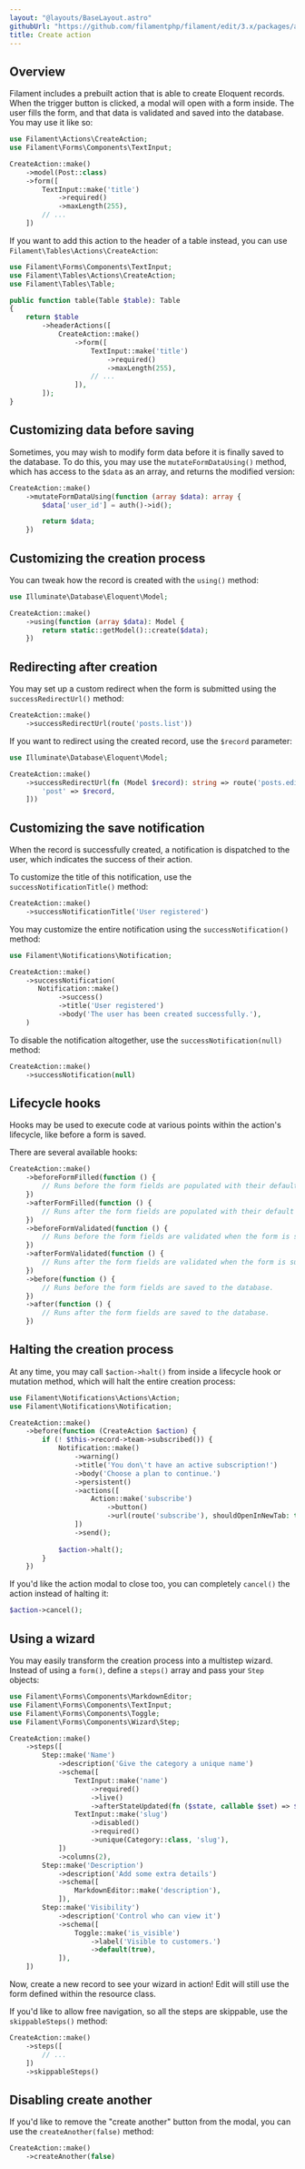 ```yaml
---
layout: "@layouts/BaseLayout.astro"
githubUrl: "https://github.com/filamentphp/filament/edit/3.x/packages/actions/docs/07-prebuilt-actions/01-create.md"
title: Create action
---
```


## Overview

Filament includes a prebuilt action that is able to create Eloquent records. When the trigger button is clicked, a modal will open with a form inside. The user fills the form, and that data is validated and saved into the database. You may use it like so:

```php
use Filament\Actions\CreateAction;
use Filament\Forms\Components\TextInput;

CreateAction::make()
    ->model(Post::class)
    ->form([
        TextInput::make('title')
            ->required()
            ->maxLength(255),
        // ...
    ])
```

If you want to add this action to the header of a table instead, you can use `Filament\Tables\Actions\CreateAction`:

```php
use Filament\Forms\Components\TextInput;
use Filament\Tables\Actions\CreateAction;
use Filament\Tables\Table;

public function table(Table $table): Table
{
    return $table
        ->headerActions([
            CreateAction::make()
                ->form([
                    TextInput::make('title')
                        ->required()
                        ->maxLength(255),
                    // ...
                ]),
        ]);
}
```

## Customizing data before saving

Sometimes, you may wish to modify form data before it is finally saved to the database. To do this, you may use the `mutateFormDataUsing()` method, which has access to the `$data` as an array, and returns the modified version:

```php
CreateAction::make()
    ->mutateFormDataUsing(function (array $data): array {
        $data['user_id'] = auth()->id();

        return $data;
    })
```

## Customizing the creation process

You can tweak how the record is created with the `using()` method:

```php
use Illuminate\Database\Eloquent\Model;

CreateAction::make()
    ->using(function (array $data): Model {
        return static::getModel()::create($data);
    })
```

## Redirecting after creation

You may set up a custom redirect when the form is submitted using the `successRedirectUrl()` method:

```php
CreateAction::make()
    ->successRedirectUrl(route('posts.list'))
```

If you want to redirect using the created record, use the `$record` parameter:

```php
use Illuminate\Database\Eloquent\Model;

CreateAction::make()
    ->successRedirectUrl(fn (Model $record): string => route('posts.edit', [
        'post' => $record,
    ]))
```

## Customizing the save notification

When the record is successfully created, a notification is dispatched to the user, which indicates the success of their action.

To customize the title of this notification, use the `successNotificationTitle()` method:

```php
CreateAction::make()
    ->successNotificationTitle('User registered')
```

You may customize the entire notification using the `successNotification()` method:

```php
use Filament\Notifications\Notification;

CreateAction::make()
    ->successNotification(
       Notification::make()
            ->success()
            ->title('User registered')
            ->body('The user has been created successfully.'),
    )
```

To disable the notification altogether, use the `successNotification(null)` method:

```php
CreateAction::make()
    ->successNotification(null)
```

## Lifecycle hooks

Hooks may be used to execute code at various points within the action's lifecycle, like before a form is saved.

There are several available hooks:

```php
CreateAction::make()
    ->beforeFormFilled(function () {
        // Runs before the form fields are populated with their default values.
    })
    ->afterFormFilled(function () {
        // Runs after the form fields are populated with their default values.
    })
    ->beforeFormValidated(function () {
        // Runs before the form fields are validated when the form is submitted.
    })
    ->afterFormValidated(function () {
        // Runs after the form fields are validated when the form is submitted.
    })
    ->before(function () {
        // Runs before the form fields are saved to the database.
    })
    ->after(function () {
        // Runs after the form fields are saved to the database.
    })
```

## Halting the creation process

At any time, you may call `$action->halt()` from inside a lifecycle hook or mutation method, which will halt the entire creation process:

```php
use Filament\Notifications\Actions\Action;
use Filament\Notifications\Notification;

CreateAction::make()
    ->before(function (CreateAction $action) {
        if (! $this->record->team->subscribed()) {
            Notification::make()
                ->warning()
                ->title('You don\'t have an active subscription!')
                ->body('Choose a plan to continue.')
                ->persistent()
                ->actions([
                    Action::make('subscribe')
                        ->button()
                        ->url(route('subscribe'), shouldOpenInNewTab: true),
                ])
                ->send();
        
            $action->halt();
        }
    })
```

If you'd like the action modal to close too, you can completely `cancel()` the action instead of halting it:

```php
$action->cancel();
```

## Using a wizard

You may easily transform the creation process into a multistep wizard. Instead of using a `form()`, define a `steps()` array and pass your `Step` objects:

```php
use Filament\Forms\Components\MarkdownEditor;
use Filament\Forms\Components\TextInput;
use Filament\Forms\Components\Toggle;
use Filament\Forms\Components\Wizard\Step;

CreateAction::make()
    ->steps([
        Step::make('Name')
            ->description('Give the category a unique name')
            ->schema([
                TextInput::make('name')
                    ->required()
                    ->live()
                    ->afterStateUpdated(fn ($state, callable $set) => $set('slug', Str::slug($state))),
                TextInput::make('slug')
                    ->disabled()
                    ->required()
                    ->unique(Category::class, 'slug'),
            ])
            ->columns(2),
        Step::make('Description')
            ->description('Add some extra details')
            ->schema([
                MarkdownEditor::make('description'),
            ]),
        Step::make('Visibility')
            ->description('Control who can view it')
            ->schema([
                Toggle::make('is_visible')
                    ->label('Visible to customers.')
                    ->default(true),
            ]),
    ])
```

Now, create a new record to see your wizard in action! Edit will still use the form defined within the resource class.

If you'd like to allow free navigation, so all the steps are skippable, use the `skippableSteps()` method:

```php
CreateAction::make()
    ->steps([
        // ...
    ])
    ->skippableSteps()
```

## Disabling create another

If you'd like to remove the "create another" button from the modal, you can use the `createAnother(false)` method:

```php
CreateAction::make()
    ->createAnother(false)
```
